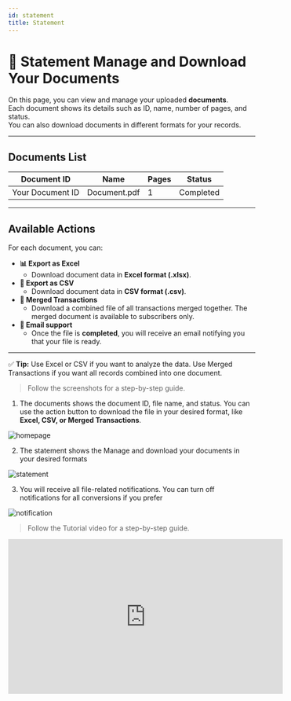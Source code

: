```yaml
---
id: statement
title: Statement 
---
```


# 📄 Statement  Manage and Download Your Documents

On this page, you can view and manage your uploaded **documents**.  
Each document shows its details such as ID, name, number of pages, and status.  
You can also download documents in different formats for your records.

---

## Documents List

| Document ID                        | Name                       | Pages | Status     |
|------------------------------------|----------------------------|-------|------------|
| Your Document ID                   | Document.pdf               | 1     | Completed  |

---

## Available Actions

For each document, you can:

- **📊 Export as Excel**
  - Download document data in **Excel format (.xlsx)**.  
- **📑 Export as CSV**
  - Download document data in **CSV format (.csv)**.  
- **🔗 Merged Transactions**
  - Download a combined file of all transactions merged together.
    The merged document is available to subscribers only.
- **📧 Email support**
  - Once the file is **completed**, you will receive an email notifying you that your file is ready.
  
---

✅ **Tip:** Use Excel or CSV if you want to analyze the data. Use Merged Transactions if you want all records combined into one document.



>Follow the screenshots for a step-by-step guide.


1. The documents shows the document ID, file name, and status. You can use the action button to download the file in your desired format, like **Excel, CSV, or Merged Transactions**. 

 ![homepage](/images/statement.png)

2. The statement shows the Manage and download your documents in your desired formats

![statement](/images/statements.png)

3. You will receive all file-related notifications. You can turn off notifications for all conversions if   you prefer

![notification](/images/notify.png)


>Follow the Tutorial video for a step-by-step guide.

<iframe width="560" height="315" src="https://www.youtube.com/embed/uEqT7wBF_Mc?si=ztAKzg7IxCO2xLTo" title="YouTube video player" frameborder="0" allow="accelerometer; autoplay; clipboard-write; encrypted-media; gyroscope; picture-in-picture; web-share" referrerpolicy="strict-origin-when-cross-origin" allowfullscreen></iframe>

